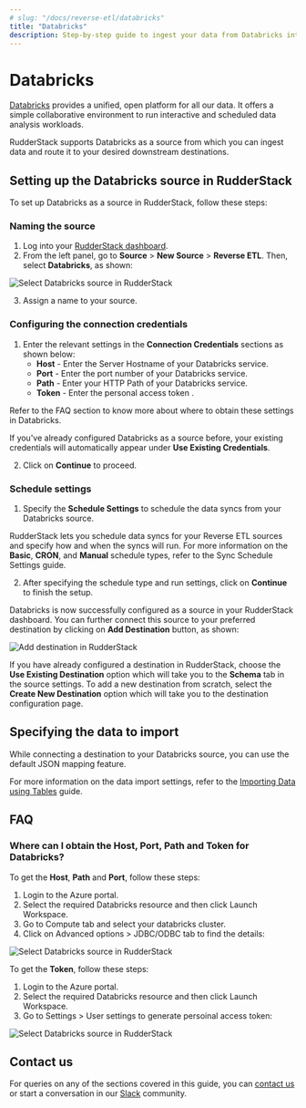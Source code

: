 ```yaml
---
# slug: "/docs/reverse-etl/databricks"
title: "Databricks"
description: Step-by-step guide to ingest your data from Databricks into RudderStack.
---
```


# Databricks

[Databricks](https://databricks.com/) provides a unified, open platform for all our data. It offers a simple collaborative environment to run interactive and scheduled data analysis workloads.

RudderStack supports Databricks as a source from which you can ingest data and route it to your desired downstream destinations.

## Setting up the Databricks source in RudderStack

To set up Databricks as a source in RudderStack, follow these steps:

### Naming the source

1. Log into your [RudderStack dashboard](https://app.rudderstack.com).
2. From the left panel, go to **Source** > **New Source** > **Reverse ETL**. Then, select **Databricks**, as shown:

<img src="../assets/warehouse-actions-sources/select-source-databricks.png" alt="Select Databricks source in RudderStack" />

3. Assign a name to your source.

### Configuring the connection credentials

1. Enter the relevant settings in the **Connection Credentials** sections as shown below:
   - **Host** - Enter the Server Hostname of your Databricks service.
   - **Port** - Enter the port number of your Databricks service.
   - **Path** - Enter your HTTP Path of your Databricks service.
   - **Token** - Enter the personal access token .

<div class="infoBlock">

Refer to the <Link to="#faq">FAQ</Link> section to know more about where to obtain these settings in Databricks.
</div>

<div class="successBlock">

  If you've already configured Databricks as a source before, your existing credentials will automatically appear under <strong>Use Existing Credentials</strong>.
</div>

2. Click on **Continue** to proceed.

### Schedule settings

1. Specify the **Schedule Settings** to schedule the data syncs from your Databricks source.

<div class="infoBlock">

RudderStack lets you schedule data syncs for your Reverse ETL sources and specify how and when the syncs will run. For more information on the <strong>Basic</strong>, <strong>CRON</strong>, and <strong>Manual</strong> schedule types, refer to the <Link to="/reverse-etl/common-settings/sync-schedule-settings">Sync Schedule Settings</Link> guide.
</div>

2. After specifying the schedule type and run settings, click on **Continue** to finish the setup.

Databricks is now successfully configured as a source in your RudderStack dashboard. You can further connect this source to your preferred destination by clicking on **Add Destination** button, as shown:

<img src="../assets/warehouse-actions-sources/destination.png" alt="Add destination in RudderStack" />

<div class="infoBlock">

If you have already configured a destination in RudderStack, choose the <strong>Use Existing Destination</strong> option which will take you to the <strong>Schema</strong> tab in the source settings. To add a new destination from scratch, select the <strong>Create New Destination</strong> option which will take you to the destination configuration page.
</div>

## Specifying the data to import

While connecting a destination to your Databricks source, you can use the default JSON mapping feature.

<div class="infoBlock">

For more information on the data import settings, refer to the <a href="https://www.rudderstack.com/docs/reverse-etl/common-settings/importing-data-using-tables/">Importing Data using Tables</a> guide.
</div>

## FAQ

### Where can I obtain the Host, Port, Path and Token for Databricks?

To get the **Host**, **Path** and **Port**, follow these steps:

1. Login to the Azure portal.
2. Select the required Databricks resource and then click Launch Workspace.
3. Go to Compute tab and select your databricks cluster.
4. Click on Advanced options > JDBC/ODBC tab to find the details:
<img src="../assets/warehouse-actions-sources/connection-settings-databricks.png" alt="Select Databricks source in RudderStack" />

To get the **Token**, follow these steps:
1. Login to the Azure portal.
2. Select the required Databricks resource and then click Launch Workspace.
3. Go to Settings > User settings to generate persoinal access token:
<img src="../assets/warehouse-actions-sources/connection-settings-databricks-2.png" alt="Select Databricks source in RudderStack" />

## Contact us

For queries on any of the sections covered in this guide, you can [contact us](mailto:%20docs@rudderstack.com) or start a conversation in our [Slack](https://rudderstack.com/join-rudderstack-slack-community) community.
